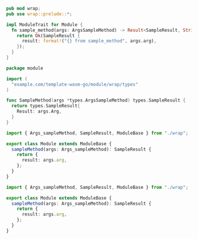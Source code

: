 
<Tabs groupId="initial-module">
  <TabItem value="rust" label="Rust">

```rust title=src/lib.rs
pub mod wrap;
pub use wrap::prelude::*;

impl ModuleTrait for Module {
  fn sample_method(args: ArgsSampleMethod) -> Result<SampleResult, String> {
    return Ok(SampleResult {
      result: format!("{} from sample_method", args.arg),
    });
  }
}
```

  </TabItem>

  <TabItem value="golang" label="Go">

```go title=module/module.go
package module

import (
  "example.com/template-wasm-go/module/wrap/types"
)

func SampleMethod(args *types.ArgsSampleMethod) types.SampleResult {
  return types.SampleResult{
    Result: args.Arg,
  }
}
```

  </TabItem>

  <TabItem value="typescript" label="TypeScript">

```typescript title=src/index.ts
import { Args_sampleMethod, SampleResult, ModuleBase } from "./wrap";

export class Module extends ModuleBase {
  sampleMethod(args: Args_sampleMethod): SampleResult {
    return {
      result: args.arg,
    };
  }
}
```

  </TabItem>

  <TabItem value="assemblyscript" label="AssemblyScript">

```ts title=src/index.ts
import { Args_sampleMethod, SampleResult, ModuleBase } from "./wrap";

export class Module extends ModuleBase {
  sampleMethod(args: Args_sampleMethod): SampleResult {
    return {
      result: args.arg,
    };
  }
}
```

  </TabItem>
</Tabs>